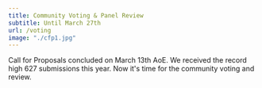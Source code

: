 ```yaml
---
title: Community Voting & Panel Review
subtitle: Until March 27th
url: /voting
image: "./cfp1.jpg"
---
```


Call for Proposals concluded on March 13th AoE.
We received the record high 627 submissions this year.
Now it's time for the community voting and review.